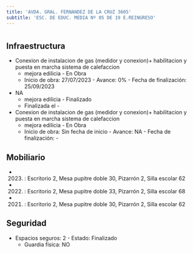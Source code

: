 ```yaml
---
title: 'AVDA. GRAL. FERNANDEZ DE LA CRUZ 3605'
subtitle: 'ESC. DE EDUC. MEDIA Nº 05 DE 19 E.REINGRESO'
---
```


#
## Infraestructura

* Conexion de instalacion de gas (medidor y conexion)+ habilitacion y puesta en marcha sistema de calefaccion 
    + mejora edilicia - En Obra 
    + Inicio de obra: 27/07/2023 - Avance: 0% - Fecha de finalización: 25/09/2023 


* NA 
    + mejora edilicia - Finalizado 
    + Finalizada el - 


* Conexion de instalacion de gas (medidor y conexion)+ habilitacion y puesta en marcha sistema de calefaccion 
    + mejora edilicia - En Obra 
    + Inicio de obra: Sin fecha de inicio - Avance: NA - Fecha de finalización: - 






## Mobiliario

*  (2023) : Escritorio 2, Mesa pupitre doble 30, Pizarrón 2, Silla escolar 62 

*  (2022) : Escritorio 2, Mesa pupitre doble 33, Pizarrón 2, Silla escolar 68 

*  (2021) : Escritorio 2, Mesa pupitre doble 30, Pizarrón 2, Silla escolar 62 





## Seguridad

*  Espacios seguros: 2 - Estado: Finalizado 
    + Guardia física: NO



